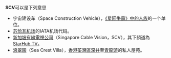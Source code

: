 {{NoteTA
|1=zh-hans:星际争霸;zh-hk:星際爭霸;zh-tw:星海爭霸;
}}
'''SCV'''可以是下列意思
* 宇宙建设车（Space Construction Vehicle），[[人族_(星海爭霸)|《星际争霸》中的人族]]的一个单位。
* [[苏恰瓦机场|苏恰瓦机场]]的IATA机场代码。
*[[新加坡有線電視公司|新加坡有線電視公司]]（Singapore Cable Vision，SCV），其下頻道為[[StarHub_TV|StarHub TV]]。
* [[浪翠園|浪翠園]]（Sea Crest Villa），[[香港|香港]][[荃灣區|荃灣區]][[深井|深井]]至[[青龍頭|青龍頭]]的私人屋苑。

{{disambig|cat=三字拉丁字母縮寫消歧義}}